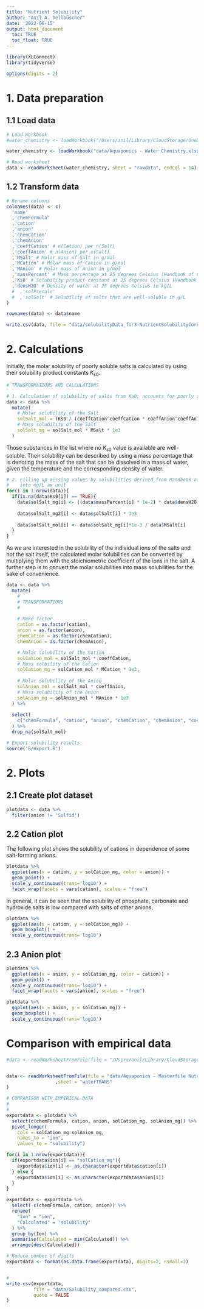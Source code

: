 ```yaml
---
title: "Nutrient Solubility"
author: "Anıl A. Tellbüscher"
date: '2022-06-15'
output: html_document
  toc: TRUE
  toc_float: TRUE
---
```




```r
library(XLConnect)
library(tidyverse)

options(digits = 2)
```







# 1. Data preparation

## 1.1 Load data

```r
# Load Workbook
#water_chemistry <- loadWorkbook("/Users/anil/Library/CloudStorage/OneDrive-JihočeskáuniverzitavČeskýchBudějovicích/General/Aquaponics - Water Chemistry.xlsx")

water_chemistry <- loadWorkbook("data/Aquaponics - Water Chemistry.xlsx")
```



```r
# Read worksheet
data <- readWorksheet(water_chemistry, sheet = "rawdata", endCol = 14)
```



## 1.2 Transform data

```r
# Rename columns
colnames(data) <- c(
  'name'
  ,'chemFormula'
  ,'cation'
  ,'anion'
  ,'chemCation'
  ,'chemAnion'
  ,'coeffCation' # n(Cation) per n(Salt)
  ,'coeffAnion' # n(Anion) per n(Salt)
  ,'MSalt' # Molar mass of Salt in g/mol
  ,'MCation' # Molar mass of Cation in g/mol
  ,'MAnion' # Molar mass of Anion in g/mol
  ,'massPercent' # Mass percentage at 25 degrees Celsius (Handbook of Chemistry and Physics, 88th ed.)
  ,'Ks0' # Solubility product constant at 25 degrees Celsius (Handbook of Chemistry and Physics, 88th ed.)
  ,'densH2O' # Density of water at 25 degrees Celsius in kg/L
  #  ,'solPrecalc'
  #  ,'solSalt' # Solubility of salts that are well-soluble in g/L
)

rownames(data) <- data$name
```



```r
write.csv(data, file = "data/solubilityData_for3-NutrientSolubilityCorrected.csv")
```



# 2. Calculations

Initially, the molar solubility of poorly soluble salts is calculated by using their solubility product constants $K_{s0}$.

```r
# TRANSFORMATIONS AND CALCULATIONS

# 1. Calculation of solubility of salts from Ks0; accounts for poorly soluble salts
data <- data %>%
  mutate(
    # Molar solubility of the Salt
    solSalt_mol = (Ks0 / (coeffCation^coeffCation * coeffAnion^coeffAnion))^(1/(coeffCation + coeffAnion)),
    # Mass solubility of the Salt
    solSalt_mg = solSalt_mol * MSalt * 1e3
  )
```



Those substances in the list where no $K_{s0}$ value is available are well-soluble. Their solubility can be described by using a mass percentage that is denoting the mass of the salt that can be dissolved in a mass of water, given the temperature and the corresponding density of water.

```r
# 2. Filling up missing values by solubilities derived from Handbook of Chemistry and Physics, 88th ed. after conversion
#    into mg/L as unit
for(i in 1:nrow(data)){
  if(is.na(data$Ks0[i]) == TRUE){
    data$solSalt_mg[i] <- ((data$massPercent[i] * 1e-2) * data$densH2O[i]) / (1 - (data$massPercent[i]*1e-2)) * 1e6
    
    data$solSalt_mg2[i] <- data$solSalt[i] * 1e3
    
    data$solSalt_mol[i] <- data$solSalt_mg[i]*1e-3 / data$MSalt[i]
  }
}
```



As we are interested in the solubility of the individual ions of the salts and not the salt itself, the calculated molar solubilities can be converted by multiplying them with the stoichiometric coefficient of the ions in the salt.
A further step is to convert the molar solubilities into mass solubilities for the sake of convenience.

```r
data <- data %>%
  mutate(
    #
    # TRANSFORMATIONS
    #
    
    # Make factor
    cation = as.factor(cation),
    anion = as.factor(anion),
    chemCation = as.factor(chemCation),
    chemAnion = as.factor(chemAnion),

    # Molar solubility of the Cation
    solCation_mol = solSalt_mol * coeffCation,
    # Mass solbility of the Cation
    solCation_mg = solCation_mol * MCation * 1e3,
    
    # Molar solubility of the Anion
    solAnion_mol = solSalt_mol * coeffAnion,
    # Mass solubility of the Anion
    solAnion_mg = solAnion_mol * MAnion * 1e3
  ) %>%
  
  select(
    c("chemFormula", "cation", "anion", "chemCation", "chemAnion", "coeffCation", "coeffAnion", "MSalt", "MCation", "MAnion", "Ks0", "solSalt_mol", "solCation_mol", "solAnion_mol", "solSalt_mg", "solCation_mg", "solAnion_mg")
  ) %>%
  drop_na(solSalt_mol)
```



```r
# Export solubility results
source('R/export.R')
```




# 2. Plots

## 2.1 Create plot dataset
```r
plotdata <- data %>% 
  filter(anion != 'Sulfid')
```



## 2.2 Cation plot

The following plot shows the solubility of cations in dependence of some salt-forming anions.

```r
plotdata %>%
  ggplot(aes(x = cation, y = solCation_mg, color = anion)) + 
  geom_point() + 
  scale_y_continuous(trans='log10') +
  facet_wrap(facets = vars(cation), scales = "free")
```



In general, it can be seen that the solubility of phosphate, carbonate and hydroxide salts is low compared with salts of other anions.

```r
plotdata %>%
  ggplot(aes(x = cation, y = solCation_mg)) + 
  geom_boxplot() + 
  scale_y_continuous(trans='log10')
```





## 2.3 Anion plot

```r
plotdata %>%
  ggplot(aes(x = anion, y = solCation_mg, color = cation)) + 
  geom_point() + 
  scale_y_continuous(trans='log10') +
  facet_wrap(facets = vars(anion), scales = "free")
```



```r
plotdata %>%
  ggplot(aes(x = anion, y = solCation_mg)) + 
  geom_boxplot() + 
  scale_y_continuous(trans='log10')
```





# Comparison with empirical data

```r
#data <- readWorksheetFromFile(file = "/Users/anil/Library/CloudStorage/OneDrive-JihočeskáuniverzitavČeskýchBudějovicích/General/Aquaponics - Masterfile Nutrients.xlsx", sheet = "waterTRANS")


data <- readWorksheetFromFile(file = "data/Aquaponics - Masterfile Nutrients.xlsx"
                  ,sheet = "waterTRANS"
)

# COMPARISON WITH EMPIRICAL DATA
#
#
exportdata <- plotdata %>%
  select(c(chemFormula, cation, anion, solCation_mg, solAnion_mg)) %>%
  pivot_longer(
    cols = solCation_mg:solAnion_mg,
    names_to = "ion",
    values_to = "solubility")

for(i in 1:nrow(exportdata)){
  if(exportdata$ion[i] == "solCation_mg"){
    exportdata$ion[i] <- as.character(exportdata$cation[i])
  } else {
    exportdata$ion[i] <- as.character(exportdata$anion[i])
  }
}

exportdata <- exportdata %>%
  select(-c(chemFormula, cation, anion)) %>%
  rename(
    "Ion" = "ion",
    "Calculated" = "solubility"
  ) %>%
  group_by(Ion) %>%
  summarise(Calculated = min(Calculated)) %>%
  arrange(desc(Calculated))

# Reduce number of digits
exportdata <- format(as.data.frame(exportdata), digits=2, nsmall=2)


# 
write.csv(exportdata,
          file = "data/Solubility_compared.csv",
          quote = FALSE
)
```

